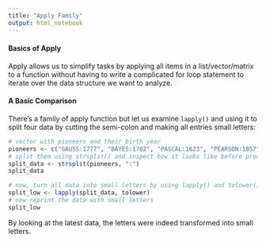 ```yaml
---
title: "Apply Family"
output: html_notebook
---
```


#### Basics of Apply

Apply allows us to simplify tasks by applying all items in a list/vector/matrix to a function without having to write a complicated for loop statement to iterate over the data structure we want to analyze.

#### A Basic Comparison

There's a family of apply function but let us examine `lapply()` and using it to split four data by cutting the semi-colon and making all entries small letters:

```r
# vector with pioneers and their birth year
pioneers <- c("GAUSS:1777", "BAYES:1702", "PASCAL:1623", "PEARSON:1857")
# split them using strsplit() and inspect how it looks like before proceeding
split_data <- strsplit(pioneers, ":")
split_data

# now, turn all data into small letters by using lapply() and tolower():
split_low <- lapply(split_data, tolower)
# now reprint the data with small letters
split_low
```

By looking at the latest data, the letters were indeed transformed into small letters.





